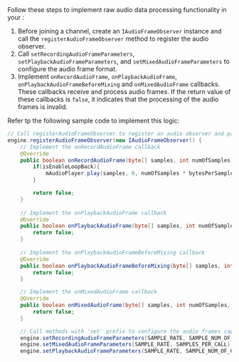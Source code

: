 
<PlatformWrapper platform="android">
Follow these steps to implement raw audio data processing functionality in your <Vpl k="CLIENT" />:

1. Before joining a channel, create an `IAudioFrameObserver` instance and call the `registerAudioFrameObserver` method to register the audio observer.
1. Call `setRecordingAudioFrameParameters`, `setPlaybackAudioFrameParameters`, and `setMixedAudioFrameParameters` to configure the audio frame format.
1. Implement `onRecordAudioFrame`, `onPlaybackAudioFrame`, `onPlaybackAudioFrameBeforeMixing` and `onMixedAudioFrame` callbacks. These callbacks receive and process audio frames. If the return value of these callbacks is `false`, it indicates that the processing of the audio frames is invalid.

Refer tp the following sample code to implement this logic:

```java
// Call registerAudioFrameObserver to register an audio observer and pass in an IAudioFrameObserver instance
engine.registerAudioFrameObserver(new IAudioFrameObserver() {
    // Implement the onRecordAudioFrame callback
    @Override
    public boolean onRecordAudioFrame(byte[] samples, int numOfSamples, int bytesPerSample, int channels, int samplesPerSec) {
        if(isEnableLoopBack){
            mAudioPlayer.play(samples, 0, numOfSamples * bytesPerSample);
        }

        return false;
    }
        
    // Implement the onPlaybackAudioFrame callback
    @Override
    public boolean onPlaybackAudioFrame(byte[] samples, int numOfSamples, int bytesPerSample, int channels, int samplesPerSec) {
        return false;
    }
        
    // Implement the onPlaybackAudioFrameBeforeMixing callback
    @Override
    public boolean onPlaybackAudioFrameBeforeMixing(byte[] samples, int numOfSamples, int bytesPerSample, int channels, int samplesPerSec, int uid) {
        return false;
    }

    // Implement the onMixedAudioFrame callback
    @Override
    public boolean onMixedAudioFrame(byte[] samples, int numOfSamples, int bytesPerSample, int channels, int samplesPerSec) {
        return false;
    }

    // Call methods with 'set' prefix to configure the audio frames captured by each callback
    engine.setRecordingAudioFrameParameters(SAMPLE_RATE, SAMPLE_NUM_OF_CHANNEL, Constants.RAW_AUDIO_FRAME_OP_MODE_READ_WRITE, SAMPLES_PER_CALL);
    engine.setMixedAudioFrameParameters(SAMPLE_RATE, SAMPLES_PER_CALL);
    engine.setPlaybackAudioFrameParameters(SAMPLE_RATE, SAMPLE_NUM_OF_CHANNEL, Constants.RAW_AUDIO_FRAME_OP_MODE_READ_WRITE, SAMPLES_PER_CALL);
```

</PlatformWrapper>
